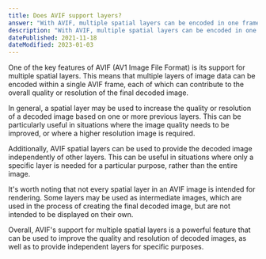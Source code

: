```yaml
---
title: Does AVIF support layers?
answer: "With AVIF, multiple spatial layers can be encoded in one frame. A spatial layer may increase the quality or resolution of the decoded image based on one or more previous layers. A layer may also provide the decoded image independently. Moreover, not every layer produces images intended for rendering. Sometimes, decoded images are used as intermediate images."
description: "With AVIF, multiple spatial layers can be encoded in one frame. A spatial layer may increase the quality or resolution of the decoded image based on one or more previous layers. A layer may also provide the decoded image independently. Moreover, not every layer produces images intended for rendering. Sometimes, decoded images are used as intermediate images."
datePublished: 2021-11-18
dateModified: 2023-01-03
---
```


One of the key features of AVIF (AV1 Image File Format) is its support for multiple spatial layers. This means that multiple layers of image data can be encoded within a single AVIF frame, each of which can contribute to the overall quality or resolution of the final decoded image.

In general, a spatial layer may be used to increase the quality or resolution of a decoded image based on one or more previous layers. This can be particularly useful in situations where the image quality needs to be improved, or where a higher resolution image is required.

Additionally, AVIF spatial layers can be used to provide the decoded image independently of other layers. This can be useful in situations where only a specific layer is needed for a particular purpose, rather than the entire image.

It's worth noting that not every spatial layer in an AVIF image is intended for rendering. Some layers may be used as intermediate images, which are used in the process of creating the final decoded image, but are not intended to be displayed on their own.

Overall, AVIF's support for multiple spatial layers is a powerful feature that can be used to improve the quality and resolution of decoded images, as well as to provide independent layers for specific purposes.
